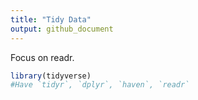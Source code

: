 ```yaml
---
title: "Tidy Data"
output: github_document
---
```

Focus on readr.
```r
library(tidyverse)
#Have `tidyr`, `dplyr`, `haven`, `readr`
```

```r

```

